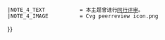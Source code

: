 {{WPBannerMeta
|PROJECT             = 美国军事
 |BANNER_NAME        = Template:美国军事专题
 |substcheck=<includeonly>{{subst:</includeonly><includeonly>substcheck}}</includeonly>
 |small={{{small|}}}
 |category={{{category|¬}}}
 |listas={{{listas|}}}
|PROJECT_LINK     = 专题:美国军事
|IMAGE_LEFT          = United States Department of Defense Seal.svg
 |IMAGE_LEFT_SMALL   = 
 |IMAGE_LEFT_LARGE   = 
|MAIN_ARTICLE        = [[美国军事]]领域
|QUALITY_SCALE          = inline
 |class={{class mask|{{{class|}}}
|forceNA=yes
|category=yes
|disambig=yes
|portal=yes
|redirect=yes
|template=yes
|project=yes
|future=yes
|current=yes
|needed=yes
|merge=yes
}}
 |auto={{{auto|}}}
 |importance={{{importance|}}}
|ASSESSMENT_LINK     = 专题:美国军事/评级
|MAIN_TEXT           = 
|PORTAL              = 美国军事
|PORTAL_IMG          = United States Department of Defense Seal.svg
|MAIN_CAT            = 
|attention={{{attention|}}}
|infobox={{{needs-infobox|}}}
|COMMENTS            = yes
 |COMMENTS_CAT       = 
 |COMMENTS_FORCE     = yes
 |BOTTOM_TEXT=
|ATTENTION_CAT         = 需要关注的美国军事类条目
|note 1                 = {{{ref|}}}
 |NOTE_1_TEXT           = 根據標記，本條目需要補充更多來源以供查證。
 |NOTE_1_IMAGE          = Question book-4.svg
 |NOTE_1_CAT            = 需要補充來源的美国军事类条目
|note 2                 = {{{photo|}}}
 |NOTE_2_TEXT           = 根據標記，本條目需要添加圖片以提升條目品質。
 |NOTE_2_IMAGE          = Gnome-image-x-generic.svg
 |NOTE_2_CAT            = 需要添加图片的美国军事类条目
|note 3                 = {{{problem|}}}
 |NOTE_3_TEXT           = 根據標記，本條目需要處理編輯上的問題。
 |NOTE_3_IMAGE          = Broom icon.svg
 |NOTE_3_CAT            = 需要处理问题的美国军事类条目
|INFOBOX_CAT           = 需要信息框的美国军事类条目
|note 4                 = {{#ifexist:Wikipedia:同行评审/{{BASEPAGENAME}}|yes|}}
 |NOTE_4_TEXT           = 本主题曾进行[[Wikipedia:同行评审/{{BASEPAGENAME}}|同行评审]]。
 |NOTE_4_IMAGE          = Cvg peerreview icon.png
}}<noinclude>
{{documentation}}
</noinclude>
